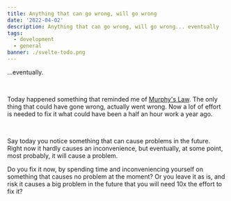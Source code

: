 ```yaml
---
title: Anything that can go wrong, will go wrong
date: '2022-04-02'
description: Anything that can go wrong, will go wrong... eventually
tags:
  - development
  - general
banner: ./svelte-todo.png
---
```


...eventually.

<br />

Today happened something that reminded me of [Murphy's Law](https://en.wikipedia.org/wiki/Murphy's_law). The only thing that could have gone wrong, actually went wrong.
Now a lof of effort is needed to fix it what could have been a half an hour work a year ago.

<br />

Say today you notice something that can cause problems in the future. Right now it hardly causes an inconvenience, but eventually, at some point, most probably, it will cause a problem.

Do you fix it now, by spending time and inconveniencing yourself on something that causes no problem at the moment? Or you leave it as is, and risk it causes a big problem in the future that you will need
10x the effort to fix it?
